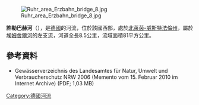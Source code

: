 {{Onesource|time=2020-07-07T15:33:03+00:00}}
{{Coord|51|32|57.30|N|7|6|51.15|E|display=title}}
[[Image:Ruhr_area_Erzbahn_bridge_8.jpg|right]]

'''許勒巴赫河'''（{{lang-de|Hüller Bach}}），是[[德國|德國]]的河流，位於該國西部，處於[[北萊茵-威斯特法倫州|北萊茵-威斯特法倫州]]，屬於[[埃姆舍爾河|埃姆舍爾河]]的左支流，河道全長8.5公里，流域面積81平方公里。

==參考資料==
* Gewässerverzeichnis des Landesamtes für Natur, Umwelt und Verbraucherschutz NRW 2006 (Memento vom 15. Februar 2010 im Internet Archive) (PDF; 1,03 MB)

{{Germany-geo-stub}}
[[Category:德國河流|Category:德國河流]]